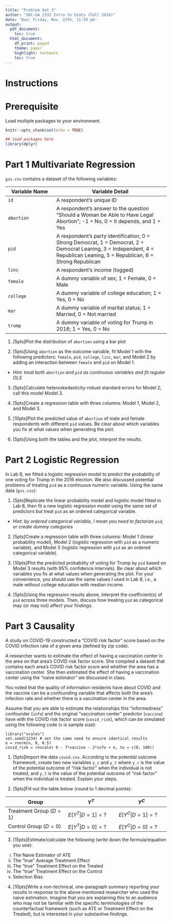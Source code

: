 ```yaml
---
title: "Problem Set 3"
author: "SOC-GA 2332 Intro to Stats (Fall 2024)"
date: 'Due: Friday, Nov. 22th, 11:59 pm'
output:
  pdf_document: 
    toc: true
  html_document:
    df_print: paged
    theme: paper
    highlight: textmate
    toc: true
---
```


# Instructions

\begin{enumerate}
    \item Submit two files for each problem set. The first is a \textbf{R Markdown} (\texttt{.Rmd}) file that can be run without error from start to end. The second is a \textbf{PDF} rendered from your R Markdown file or created using \LaTeX{}. 
    \item Name your files following this convention: \texttt{[Last Name]\_ps3.Rmd} and \texttt{[Last Name]\_ps3.pdf} (for example, \texttt{Jiang\_ps3.Rmd}). 
    \item Both files should be submitted to the TA via e-mail (wj2068@nyu.edu) before the time specified above. Please email the TA at least three days before the due date if you need extensions with justified reasons. Please plan ahead and start early.
    \item You are encouraged to discuss the problems with your classmates. But \textbf{the R Markdown and PDF files that you submit have to be created on your own}. Please do not ask for solutions from students in earlier cohorts.
    \item Comment on your code wherever possible and explain your ideas in detail. You will get credits for showing the steps you take and for explaining your reasoning, even if you do not get the correct final result.
\end{enumerate}

\noindent\rule{16.5cm}{0.4pt}

# Prerequisite

Load multiple packages to your environment.

```r
knitr::opts_chunk$set(echo = TRUE)

## load packages here
library(dplyr)
```

# Part 1 Multivariate Regression

`gss.csv` contains a dataset of the following variables:

Variable Name|  Variable Detail
------------|----------------------------
 `id`| A respondent's unique ID
 `abortion`  | A respondent's answer to the question "Should a Woman be Able to Have Legal Abortion"; -1 = No, 0 = It depends, and 1 = Yes
 `pid`| A respondent's party identification; 0 = Strong Democrat, 1 = Democrat, 2 = Democrat Leaning, 3 = Independent, 4 = Republican Leaning, 5 = Republican, 6 = Strong Republican
 `linc`   | A respondent's income (logged)
 `female` | A dummy variable of sex; 1 = Female, 0 = Male
 `college`   | A dummy variable of college education; 1 = Yes, 0 = No
 `mar`   | A dummy variable of marital status; 1 = Married, 0 = Not married
  `trump`   | A dummy variable of voting for Trump in 2016; 1 = Yes, 0 = No
 

1. [5pts]Plot the distribution of `abortion` using a bar plot

2. [5pts]Using `abortion` as the outcome variable, fit Model 1 with the following predictors: `female`, `pid`, `college`, `linc`, `mar`; and Model 2 by adding an interaction between `female` and `pid` on Model 1.

  * *Hint: treat both `abortion` and `pid` as continuous variables and fit regular OLS*

3. [5pts]Calculate heteroskedasticity-robust standard errors for Model 2; call this model Model 3.  

4. [5pts]Create a regression table with three columns: Model 1, Model 2, and Model 3.  

5. [10pts]Plot the predicted value of `abortion` of male and female respondents with different `pid` values. Be clear about which variables you fix at what values when generating the plot.

6. [5pts]Using both the tables and the plot, interpret the results.


# Part 2 Logistic Regression

In Lab 8, we fitted a logistic regression model to predict the probability of one voting for Trump in the 2016 election. We also discussed potential problems of treating `pid` as a continuous numeric variable. Using the same data (`gss.csv`):

1. [5pts]Replicate the linear probability model and logistic model fitted in Lab 8, then fit a new logistic regression model using the same set of predictors but treat `pid` as an ordered categorical variable.

  * *Hint: by ordered categorical variable, I mean you need to factorize `pid`, or create dummy categories*

2. [5pts]Create a regression table with three columns: Model 1 (linear probability model), Model 2 (logistic regression with `pid` as a numeric variable), and Model 3 (logistic regression with `pid` as an ordered categorical variable).  

3. [10pts]Plot the predicted probability of voting for Trump by `pid` based on Model 3 results (with 95% confidence intervals). Be clear about which variables you fix at what values when generating the plot. For your convenience, you should use the same values I used in Lab 8, *i.e.*, a male without college education with median income.    

4. [5pts]Using the regression results above, interpret the coefficient(s) of `pid` across three models. Then, discuss how treating `pid` as categorical may (or may not) affect your findings.

# Part 3 Causality

A study on COVID-19 constructed a "COVID risk factor" score based on the COVID infection rate of a given area (defined by zip code).  

A researcher wants to estimate the effect of having a vaccination center in the area on that area's COVID risk factor score. She compiled a dataset that contains each area's COVID risk factor score and whether the area has a vaccination center. She then estimated the effect of having a vaccination center using the "naive estimator" we discussed in class.  

You noted that the quality of information residents have about COVID and the vaccine can be a confounding variable that affects both the area's infection rate and whether there is a vaccination center in the area.  

Assume that you are able to estimate the relationships this "informedness" confounder (`info`) and the original "vaccination center" predictor (`vaccine`) have with the COVID risk factor score (`covid_risk`), which can be simulated using the following code (`n` is sample size):

```
library("scales")
set.seed(1234) # set the same seed to ensure identical results
e = rnorm(n, 0, 0.5)
covid_risk = rescale( 0 - 7*vaccine - 2*info + e, to = c(0, 100))

```

1. [5pts]Import the data `covid.csv`. According to the potential outcome framework, create two new variables `y_c` and `y_t` where `y_c` is the value of the potential outcome of "risk factor" when the individual is not treated, and `y_t` is the value of the potential outcome of "risk factor" when the individual is treated. Explain your steps. 



2. [5pts]Fill out the table below (round to 1 decimal points):

Group                     |     $Y^T$            |   $Y^C$
--------------------------|----------------------|----------------------
Treatment Group ($D = 1$) | $E[Y^T|D = 1] = ?$    |   $E[Y^C|D = 1] = ?$
Control Group ($D = 0$)  |   $E[Y^T|D = 0] = ?$       |  $E[Y^C|D = 0] = ?$

  
  
  
3. [15pts]Estimate/calculate the following (write down the formula/equation you use):  

  i. The Naive Estimator of ATE 
  ii. The "true" Average Treatment Effect 
  iii. The "true" Treatment Effect on the Treated 
  iv. The "true" Treatment Effect on the Control 
  v. Selection Bias

4. [10pts]Write a non-technical, one-paragraph summary reporting your results in response to the above mentioned researcher who used the naive estimation. Imagine that you are explaining this to an audience who may not be familiar with the specific terminologies of the counterfactual framework (such as ATE or Treatment Effect on the Treated), but is interested in your substantive findings.



